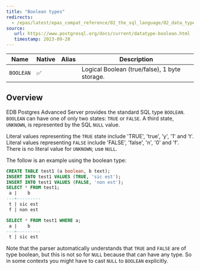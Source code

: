 ```yaml
---
title: "Boolean types"
redirects:
  - /epas/latest/epas_compat_reference/02_the_sql_language/02_data_types/05_boolean_type/ #generated for docs/epas/reorg-role-use-case-mode
source:
   url: https://www.postgresql.org/docs/current/datatype-boolean.html
   timestamp: 2023-09-20
---
```


<div id="boolean_type" class="registered_link"></div>

| Name      | Native | Alias | Description                                   |
| --------- | ------ | ----- | --------------------------------------------- |
| `BOOLEAN` | ✅     |       | Logical Boolean (true/false), 1 byte storage. |

## Overview

EDB Postgres Advanced Server provides the standard SQL type `BOOLEAN`. `BOOLEAN` can have one of only two states: `TRUE` or `FALSE`. A third state, `UNKNOWN`, is represented by the SQL `NULL` value.

Literal values representing the `TRUE` state include 'TRUE', 'true', 'y', '1' and 't'. Literal values representing `FALSE` include 'FALSE', 'false', 'n', '0' and 'f'. There is no literal value for `UNKNOWN`; use `NULL`.

The follow is an example using the boolean type:

```sql
CREATE TABLE test1 (a boolean, b text);
INSERT INTO test1 VALUES (TRUE, 'sic est');
INSERT INTO test1 VALUES (FALSE, 'non est');
SELECT * FROM test1;
 a |    b
---+---------
 t | sic est
 f | non est

SELECT * FROM test1 WHERE a;
 a |    b
---+---------
 t | sic est
 ```

Note that the parser automatically understands that `TRUE` and `FALSE` are of type boolean, but this is not so for `NULL` because that can have any type. So in some contexts you might have to cast `NULL` to `BOOLEAN` explicitly.

